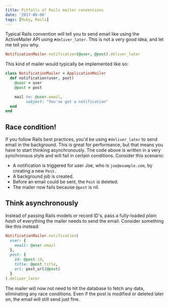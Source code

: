 ```yaml
---
title: Pitfalls of Rails mailer conventions
date: '2017-06-06'
tags: [Ruby, Rails]
---
```


Typical Rails convention will tell you to send email like using the ActiveMailer API using `#deliver_later`. This is not a very good idea, and let me tell you why.

```ruby
NotificationMailer.notification(@user, @post).deliver_later
```

This kind of mailer would typically be implemented like so:

```ruby
class NotificationMailer < ApplicationMailer
  def notification(user, post)
    @user = user
    @post = post

    mail to: @user.email,
         subject: "You've got a notification"
  end
end
```

<div><NextBlock title="Let's look at how this can cause problems." /></div>

## Race condition!

If you follow Rails best practices, you'd be using `#deliver_later` to send email in the background. This is great for performance, but that means you have to start thinking asynchronously. The code above is written in a very synchronous style and will fail in certain conditions. Consider this scenario:

- A notification is triggered for user Joe, who is `joe@example.com`, by creating a new `Post`.
- A background job is created.
- Before an email could be sent, the `Post` is deleted.
- The mailer now fails because `@post` is nil.

<div><NextBlock title="So how can we fix this?" /></div>

## Think asynchronously

Instead of passing Rails models or record ID's, pass a fully-loaded _plain hash_ of everything the mailer needs to send the email. Consider something like this instead:

```ruby
NotificationMailer.notification(
  user: {
    email: @user.email
  },
  post: {
    id: @post.id,
    title: @post.title,
    url: post_url(@post)
  }
).deliver_later
```

The mailer will now not need to hit the database to fetch any data, eliminating any race conditions. Even if the post is modified or deleted later on, the email will still send just fine.
